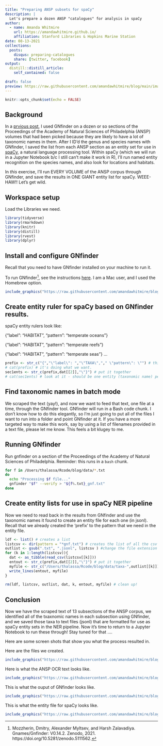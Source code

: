 ```yaml
---
title: "Preparing ANSP subsets for spaCy"
description: |
  Let's prepare a dozen ANSP "catalogues" for analysis in spaCy
author:
  - name: Amanda Whitmire
    url: https://amandawhitmire.github.io/
    affiliation: Stanford Libraries & Hopkins Marine Station
date: 08-13-2021
collections:
  posts:
    disqus: preparing-catalogues
    share: [twitter, facebook]
output:
  distill::distill_article:
    self_contained: false
    
draft: false
preview: https://raw.githubusercontent.com/amandawhitmire/blog/main/images/gnfinder-results.jpg
---
```


```r
knitr::opts_chunk$set(echo = FALSE)
```

## Background

In a [prvious post](https://amandawhitmire.github.io/blog/posts/2021-08-13-preparing-ansp-subsets-for-spacy/), I used GNfinder on a dozen or so sections of the Proceedings of the Academy of Natural Sciences of Philadelphia (ANSP) volumes that had been picked because they are likely to have a lot of taxonomic names in them. After I ID'd the genus and species names with GNfinder, I saved the list from each ANSP section as an entity set for use in [spaCy](https://spacy.io/), a natural language processing tool. Within spaCy (which we will run in a Jupyter Notebook b/c I still can't make it work in R), I'll run named entity recognition on the species names, and also look for locations and habitats. 

In *this* exercise, I'll run EVERY VOLUME of the ANSP corpus through GNfinder, and save the results in ONE GIANT entity list for spaCy. WEEE-HAW!! Let's get wild.

## Workspace setup

Load the Libraries we need.

```r
library(tidyverse)
library(rmarkdown)
library(knitr)
library(distill)
library(rvest)
library(dplyr)
```

## Install and configure GNfinder

Recall that you need to have GNfinder installed on your machine to run it.

To run GNfinder^[Mozzherin, Dmitry, Alexander Myltsev, and Harsh Zalavadiya. Gnames/Gnfinder: V0.14.2. Zenodo, 2021. https://doi.org/10.5281/zenodo.5111562.
], see the instructions [here](https://github.com/gnames/gnfinder). I am a Mac user, and I used the Homebrew option.

```r
include_graphics("https://raw.githubusercontent.com/amandawhitmire/blog/main/images/gnfinder-install.jpg")
```


## Create entity ruler for spaCy based on GNfinder results. 

spaCy entity rulers look like:

{"label": "HABITAT", "pattern": "temperate oceans"}

{"label": "HABITAT", "pattern": "temperate reefs"}

{"label": "HABITAT", "pattern": "temperate seas"}
...

```r
prefix <- str_c("{","\"label\": ","\"TAXA\","," \"pattern\": \"") # this looks ugly, but if we view it ...
# cat(prefix) # it's doing what we want.
sec1ents <- str_c(prefix,dat[[2]],"\"}") # put it together 
# cat(sec1ents) # look at it - should be one entity (taxonomic name) per line, in the right format 
```


## Find taxonomic names in batch mode

We scraped the text (yay!), and now we want to feed that text, one file at a time, through the GNfinder tool. GNfinder will run in a Bash code chunk. I don't know how to do this elegantly, so I'm just going to put all of the files I want to run into a folder and point GNfinder at it. If you have a more targeted way to make this work, say by using a list of filenames provided in a text file, please let me know. This feels a bit klugey to me.

## Running GNfinder

Run gnfinder on a section of the Proceedings of the Academy of Natural Sciences of Philadelphia. Reminder: this runs in a `bash` chunk.

```bash
for f in /Users/thalassa/Rcode/blog/data/*.txt
do 
  echo "Processing $f file..."
  gnfinder "$f" --verify > "${f%.txt}_gnf.txt"
done

```

## Create entity lists for use in spaCy NER pipeline

Now we need to read back in the results from GNfinder and use the taxonomic names it found to create an entity file for each one (in jsonl). Recall that we already created the 'prefix' to the pattern that we need in the entity file. 

```r
ldf <- list() # creates a list
listcsv <- dir(pattern = "*gnf.txt") # creates the list of all the csv files in the directory
outlist <- gsub(".txt", ".jsonl", listcsv ) #change the file extension for the entity files
for (k in 1:length(listcsv)){
  dat <- as_tibble(read_csv(listcsv[[k]]))
  entout <- str_c(prefix,dat[[2]],"\"}") # put it together
  myfile <- str_c("/Users/thalassa/Rcode/blog/data/taxa-",outlist[[k]])
  write_lines(entout, myfile)
}
  
rm(ldf, listcsv, outlist, dat, k, entout, myfile) # clean up!
```

## Conclusion

Now we have the scraped text of 13 subsections of the ANSP corpus, we identified all of the txaxnomic names in each subsection using GNfinder, and we saved those taxa to text files (jsonl) that are formatted for use as spaCy entity sets in the NER pipeline. Now it's time to return to a Jupyter Notebook to run these through! Stay tuned for that ....

Here are some screen shots that show you what the process resulted in.

Here are the files we created.

```r
include_graphics("https://raw.githubusercontent.com/amandawhitmire/blog/main/images/scraping-files.jpg")
```

Here is what the ANSP OCR text looks like.

```r
include_graphics("https://raw.githubusercontent.com/amandawhitmire/blog/main/images/scraping-text.jpg")
```

This is what the ouput of GNfinder looks like.

```r
include_graphics("https://raw.githubusercontent.com/amandawhitmire/blog/main/images/gnfinder-text.jpg")
``` 

This is what the entity file for spaCy looks like.

```r
include_graphics("https://raw.githubusercontent.com/amandawhitmire/blog/main/images/spacy-labels.jpg")
```

